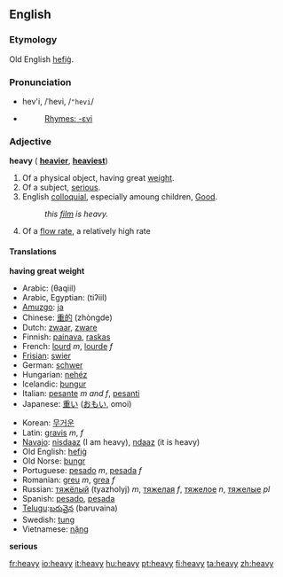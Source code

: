 ==English==

{{rank|company|sweet|duty|614|heavy|single|foot|beauty}}

===Etymology===
Old English [[hefig|hefiġ]].

===Pronunciation===
*hev'i, /ˈhevi, /<tt>"hevi</tt>/
*{{audio|en-us-heavy.ogg|Audio (US)}}
*:[[Rhymes:English:-ɛvi|Rhymes: -ɛvi]]

===Adjective===
'''heavy''' ({{compar}} '''[[heavier]]''', {{superl}} '''[[heaviest]]''')

#Of a physical object, having great [[weight]].
#Of a subject, [[serious]].
#English [[colloquial]], especially amoung children, [[Good]]. 
#:''this [[film]] is heavy.''
#Of a [[w:flow rate|flow rate]], a relatively high rate

====Translations====
'''having great weight'''
{{top}}
*Arabic: {{ARchar|[[ثقيل]]}} (θaqiil)
*Arabic, Egyptian: {{ARchar|[[تقيل]]}} (tiʔiil)
*[[Amuzgo]]: [[ja]]
*Chinese: [[重的]] (zhòngde)
*Dutch: [[zwaar]], [[zware]]
*Finnish: [[painava]], [[raskas]]
*French: [[lourd]] ''m'', [[lourde]] ''f''
*[[Frisian]]: [[swier]]
*German: [[schwer]]
*Hungarian: [[nehéz]]
*Icelandic: [[þungur]]
*Italian: [[pesante]] ''m and f'', [[pesanti]]
*Japanese: [[重い]] ([[おもい]], omoi)
{{mid}}
*Korean: [[무거운]]
*Latin: [[gravis]] ''m'', ''f''
*[[Navajo]]: [[nisdaaz]] (I am heavy), [[ndaaz]] (it is heavy)
*Old English: [[hefig|hefiġ]]
*Old Norse: [[þungr]]
*Portuguese: [[pesado]] ''m'', [[pesada]] ''f''
*Romanian: [[greu]] ''m'', [[grea]] ''f''
*Russian: [[тяжелый|тяжёлый]] (tyazholyj) ''m'', [[тяжелая]] ''f'', [[тяжелое]] ''n'', [[тяжелые]] ''pl''
*Spanish: [[pesado]], [[pesada]]
*[[Telugu]]:[[బరువైన]] (baruvaina)
*Swedish: [[tung]]
*Vietnamese: [[nặng]]
{{bottom}}

'''serious'''
{{top}}
{{mid}}
{{bottom}}

[[fr:heavy]]
[[io:heavy]]
[[it:heavy]]
[[hu:heavy]]
[[pt:heavy]]
[[fi:heavy]]
[[ta:heavy]]
[[zh:heavy]]